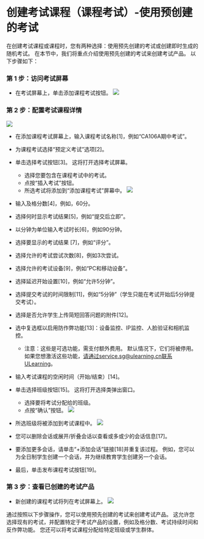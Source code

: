 
# 创建考试课程（课程考试）-使用预创建的考试 
 
 在创建考试课程或课程时，您有两种选择：使用预先创建的考试或创建即时生成的随机考试。 在本节中，我们将重点介绍使用预先创建的考试来创建考试产品。 以下步骤如下： 

 ### 第 1 步：访问考试屏幕 
 
 - 在考试屏幕上，单击添加课程考试按钮。 
 ![](/img/utest/teacher/offering01.png)
 
 ### 第 2 步：配置考试课程详情 
 
 ![](/img/utest/teacher/offering02.png)
 
 - 在添加课程考试屏幕上，输入课程考试名称[1]，例如“CA106A期中考试”。 
 - 为课程考试选择“预定义考试”选项[2]。 
 - 单击选择考试按钮[3]。 这将打开选择考试屏幕。 
     - 选择您要包含在课程考试中的考试。 
     - 点按“插入考试”按钮。 
     - 所选考试将添加到“添加课程考试”屏幕中。 
 ![](/img/utest/teacher/offering03.png)
 
 - 输入及格分数[4]，例如，60分。 
 - 选择何时显示考试结果[5]，例如“提交后立即”。 
 - 以分钟为单位输入考试时长[6]，例如90分钟。 
 - 选择要显示的考试结果 [7]，例如“评分”。 
 - 选择允许的考试尝试次数[8]，例如3次尝试。 
 - 选择允许的考试设备[9]，例如“PC和移动设备”。 
 - 选择延迟开始设置[10]，例如“允许5分钟”。 
 - 选择提交考试的时间限制[11]，例如“5分钟”（学生只能在考试开始后5分钟提交考试）。 
 - 选择是否允许学生上传简短回答问题的附件[12]。 
 - 选中复选框以启用防作弊功能[13]：设备监控、IP监控、人脸验证和相机监控。 
     - 注意：这些是可选功能，需支付额外费用。 默认情况下，它们将被停用。 如果您想激活这些功能，请通过service.sg@ulearning.cn联系ULearning。 
 - 输入考试课程的空闲时间（开始/结束）[14]。 
 - 单击选择班级按钮[15]。 这将打开选择类弹出窗口。 
     - 选择要将考试分配给的班级。 
     - 点按“确认”按钮。 
 ![](/img/utest/teacher/offering04.png)
 
 - 所选班级将被添加到考试课程中。 
 ![](/img/utest/teacher/offering05.png)
 
 - 您可以删除会话或展开/折叠会话以查看或多或少的会话信息[17]。 
 - 要添加更多会话，请单击“+添加会话”链接[18]并重复该过程。 例如，您可以为全日制学生创建一个会话，并为继续教育学生创建另一个会话。 
 - 最后，单击发布课程考试按钮[19]。 
 
 ### 第 3 步：查看已创建的考试产品 
 
 - 新创建的课程考试将列在考试屏幕上。 
 ![](/img/utest/teacher/offering06.png)
 
 通过按照以下步骤操作，您可以使用预先创建的考试来创建考试产品。 这允许您选择现有的考试，并配置特定于考试产品的设置，例如及格分数、考试持续时间和反作弊功能。 您还可以将考试课程分配给特定班级或学生群体。
